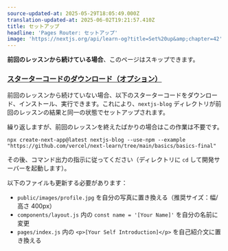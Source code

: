 ```yaml
---
source-updated-at: 2025-05-29T18:05:49.000Z
translation-updated-at: 2025-06-02T19:21:57.410Z
title: セットアップ
headline: 'Pages Router: セットアップ'
image: 'https://nextjs.org/api/learn-og?title=Set%20up&amp;chapter=42'
---
```


**前回のレッスンから続けている場合**、このページはスキップできます。

### [スターターコードのダウンロード（オプション）](#download-starter-code-optional)

前回のレッスンから続けていない場合、以下のスターターコードをダウンロード、インストール、実行できます。これにより、`nextjs-blog` ディレクトリが前回のレッスンの結果と同一の状態でセットアップされます。

繰り返しますが、前回のレッスンを終えたばかりの場合はこの作業は不要です。

```
npx create-next-app@latest nextjs-blog --use-npm --example "https://github.com/vercel/next-learn/tree/main/basics/basics-final"
```

その後、コマンド出力の指示に従ってください（ディレクトリに `cd` して開発サーバーを起動します）。

以下のファイルも更新する必要があります：

* `public/images/profile.jpg` を自分の写真に置き換える（推奨サイズ：幅/高さ 400px）
* `components/layout.js` 内の `const name = '[Your Name]'` を自分の名前に変更
* `pages/index.js` 内の `<p>[Your Self Introduction]</p>` を自己紹介文に置き換える